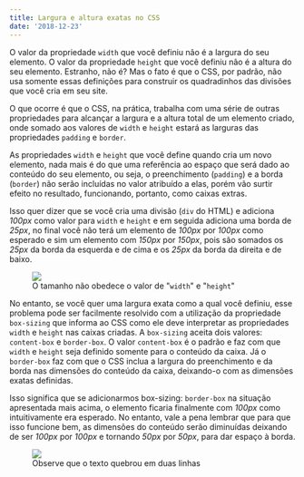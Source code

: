 ```yaml
---
title: Largura e altura exatas no CSS
date: '2018-12-23'
---
```


O valor da propriedade `width` que você definiu não é a largura do seu
elemento. O valor da propriedade `height` que você definiu não é a altura do
seu elemento. Estranho, não é? Mas o fato é que o CSS, por padrão, não usa
somente essas definições para construir os quadradinhos das divisões que você
cria em seu site.

O que ocorre é que o CSS, na prática, trabalha com uma série de outras
propriedades para alcançar a largura e a altura total de um elemento criado,
onde somado aos valores de `width` e `height` estará as larguras das
propriedades `padding` e `border`.

As propriedades `width` e `height` que você define quando cria um novo
elemento, nada mais é do que uma referência ao espaço que será dado ao conteúdo
do seu elemento, ou seja, o preenchimento (`padding`) e a borda (`border`) não
serão incluídas no valor atribuído a elas, porém vão surtir efeito no
resultado, funcionando, portanto, como caixas extras.

Isso quer dizer que se você cria uma divisão (`div` do HTML) e adiciona *100px*
como valor para `width` e `height` e em seguida adiciona uma borda de *25px*,
no final você não terá um elemento de *100px* por *100px* como esperado e sim
um elemento com *150px* por *150px*, pois são somados os *25px* da borda da
esquerda e de cima e os *25px* da borda da direita e de baixo.

<figure>
  <img src="https://i.imgur.com/045ZEXQ.png" />
  <figcaption>
    O tamanho não obedece o valor de "<code>width</code>" e "<code>height</code>"
  </figcaption>
</figure>

No entanto, se você quer uma largura exata como a qual você definiu, esse
problema pode ser facilmente resolvido com a utilização da propriedade
`box-sizing` que informa ao CSS como ele deve interpretar as propriedades
`width` e `height` nas caixas criadas. A `box-sizing` aceita dois valores:
`content-box` e `border-box`. O valor `content-box` é o padrão e faz com que
`width` e `height` seja definido somente para o conteúdo da caixa. Já o
`border-box` faz com que o CSS inclua a largura do preenchimento e da borda nas
dimensões do conteúdo da caixa, deixando-o com as dimensões exatas definidas.

Isso significa que se adicionarmos box-sizing: `border-box` na situação
apresentada mais acima, o elemento ficaria finalmente com *100px* como
intuitivamente era esperado. No entanto, vale a pena lembrar que para que isso
funcione bem, as dimensões do conteúdo serão diminuídas deixando de ser
*100px* por *100px* e tornando *50px* por *50px*, para dar espaço à borda.

<figure>
  <img src="https://i.imgur.com/G91Inlt.png" />
  <figcaption>
    Observe que o texto quebrou em duas linhas
  </figcaption>
</figure>